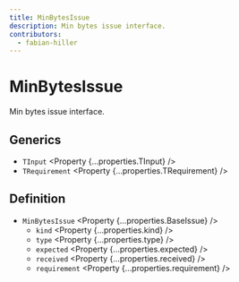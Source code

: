 ```yaml
---
title: MinBytesIssue
description: Min bytes issue interface.
contributors:
  - fabian-hiller
---
```



# MinBytesIssue

Min bytes issue interface.

## Generics

- `TInput` <Property {...properties.TInput} />
- `TRequirement` <Property {...properties.TRequirement} />

## Definition

- `MinBytesIssue` <Property {...properties.BaseIssue} />
  - `kind` <Property {...properties.kind} />
  - `type` <Property {...properties.type} />
  - `expected` <Property {...properties.expected} />
  - `received` <Property {...properties.received} />
  - `requirement` <Property {...properties.requirement} />
